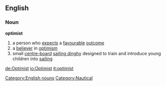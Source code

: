 ==English==
===Noun===
'''optimist'''
#a person who [[expect]]s a [[favourable]] [[outcome]]
#a [[believer]] in [[optimism]]
#small [[centre-board]] [[sailing dinghy]] designed to train and introduce young children into [[sailing]]
[[Category:English nouns]] [[Category:Nautical]]

[[de:Optimist]]
[[io:Optimist]]
[[it:optimist]]